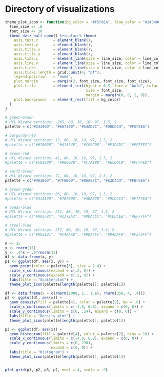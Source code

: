 # Directory of visualizations

```r
theme_plot_icon <- function(bg_color = "#F5F8EA", line_color = "#243400") {
  line_size <- .8
  font_size <- 10
  theme_dviz_half_open() %+replace% theme(
    axis.text.x       = element_blank(),
    axis.text.y       = element_blank(),
    axis.title.x      = element_blank(),
    axis.title.y      = element_blank(),
    axis.line.x       = element_line(size = line_size, color = line_color),
    axis.line.y       = element_line(size = line_size, color = line_color),
    axis.ticks        = element_line(size = line_size, color = line_color),
    axis.ticks.length = grid::unit(4, "pt"),
    legend.position   = "none",
    plot.margin       = margin(2, font_size, font_size, font_size),
    plot.title        = element_text(hjust = 0.5, face = "bold", color = line_color,
                                     size = font_size,
                                     margin = margin(0, 0, 2, 0)),
    plot.background   = element_rect(fill = bg_color)
  )
}

# green-brown
# HCL Wizard settings: -265, 80, 10, 18, 97, 1.5, 2
palette = c("#243400", "#667300", "#A4AD7C", "#D8DDC4", "#F5F8EA")

# burgundy-red
# HCL Wizard settings: 17, 80, 10, 18, 97, 1.5, 2
#palette = c("#670000", "#A1574F", "#CF9C98", "#F1D4D1", "#FFF3F2")

# brown-red
# HCL Wizard settings: 41, 80, 10, 18, 97, 1.5, 2
#palette = c("#581900", "#96602B", "#C7A188", "#ECD6C9", "#FFF4ED")

# earth-brown
# HCL Wizard settings: 71, 80, 10, 18, 97, 1.5, 2
palette = c("#402B00", "#7F6B00", "#B6A87C", "#E2DAC4", "#FBF6EA")

# brown-green
# HCL Wizard settings: 86, 80, 10, 18, 97, 1.5, 2
#palette = c("#313100", "#707000", "#ABAB7B", "#DCDCC3", "#F7F7EA")

# ocean-blue
# HCL Wizard settings: 241, 80, 10, 18, 97, 1.5, 2
#palette = c("#003F9C", "#2372A3", "#8DACCC", "#CDDCEE", "#EFF7FF")

# steel-blue
# HCL Wizard settings: 257, 80, 10, 18, 97, 1.5, 2
#palette = c("#0021B1", "#546AA8", "#9DA7CF", "#D4DAF0", "#F3F6FF")

n <- 15
x <- rnorm(15)
y <- .4*x + .6*rnorm(15)
df <- data.frame(x, y)
p1 <- ggplot(df, aes(x, y)) + 
  geom_point(color = palette[3], size = 2.4) + 
  scale_x_continuous(expand = c(.2, 0)) +
  scale_y_continuous(expand = c(.2, 0)) +
  labs(title = "Scatterplot") +
  theme_plot_icon(palette[length(palette)], palette[1])

df <- data.frame(x = c(rnorm(1000, 1., 1.6), rnorm(350, 4, .4)))
p2 <- ggplot(df, aes(x)) +
  geom_density(fill = palette[4], color = palette[2], bw = .6) +
  scale_x_continuous(limits = c(-4.8, 6.8), expand = c(0, 0)) +
  scale_y_continuous(limits = c(0, .24), expand = c(0, 0)) +
  labs(title = "Density plot") +
  theme_plot_icon(palette[length(palette)], palette[1])

p3 <- ggplot(df, aes(x)) +
  geom_histogram(fill = palette[4], color = palette[2], bins = 18) +
  scale_x_continuous(limits = c(-4.8, 6.8), expand = c(0, 0)) +
  scale_y_continuous(limits = c(0, 290), 
                     expand = c(0, 0)) +
  labs(title = "Histogram") +
  theme_plot_icon(palette[length(palette)], palette[1])


plot_grid(p1, p2, p3, p2, ncol = 4, scale = .9)
```
